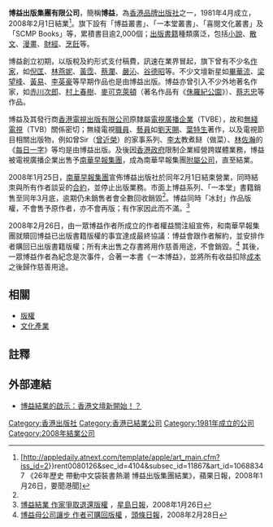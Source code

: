 '''博益出版集團有限公司'''，簡稱'''博益'''，為[[香港|香港]][[品牌|品牌]][[出版社|出版社]]之一，1981年4月成立，2008年2月1日結業<ref name="apple">[http://appledaily.atnext.com/template/apple/art_main.cfm?iss_id=2}}rent0080126&sec_id=4104&subsec_id=11867&art_id=10688347 《26年歷史 帶動中文袋裝書熱潮 博益出版集團結業》，蘋果日報，2008年1月26日，要聞港聞]{{dead link|date=2017年11月 |bot=InternetArchiveBot |fix-attempted=yes }}</ref>。旗下設有「博益叢書」、「一本堂叢書」、「喜閱文化叢書」及「SCMP Books」等，累積書目逾2,000個；[[出版|出版]][[書籍|書籍]]種類廣泛，包括[[小說|小說]]、[[散文|散文]]、[[漫畫|漫畫]]、[[財經|財經]]、[[烹飪|烹飪]]等。

博益創立初期，以版稅及約形式支付稿費，訊速在業界冒起，旗下曾有不少名[[作家|作家]]，如[[倪匡|倪匡]]、[[林燕妮|林燕妮]]、[[黃霑|黃霑]]、[[蔡瀾|蔡瀾]]、[[嚴沁|嚴沁]]、[[谷德昭|谷德昭]]等。不少文壇新星如[[畢華流|畢華流]]、[[梁望峰|梁望峰]]、[[黃易_(香港)|黃易]]、[[李英豪|李英豪]]等早期作品也是由博益出版。博益亦曾引入不少外地著名作家，如[[赤川次郎|赤川次郎]]、[[村上春樹|村上春樹]]、[[麥可克萊頓|麥可克萊頓]]（著名作品有《[[侏羅紀公園|侏羅紀公園]]》）、[[蔡志忠|蔡志忠]]等作品。

博益及其發行商[[香港電視出版有限公司|香港電視出版有限公司]]原隸屬[[電視廣播企業|電視廣播企業]]（TVBE），故和[[電視廣播有限公司|無綫電視]]（TVB）關係密切；無綫電視[[無綫電視人員列表|職員]]、[[無綫電視藝員列表|藝員]]如[[劉天賜|劉天賜]]、[[葉特生|葉特生]]著作，以及電視節目相關出版物，例如曾Sir（[[曾近榮|曾近榮]]）的家事系列、[[李曾鵬展|李太]]教煮餸（做菜）、[[林佐瀚|林佐瀚]]的《[[每日一字_(香港)|每日一字]]》等均是由博益出版。及後因[[香港政府|香港政府]]限制企業經營跨媒體業務，博益被電視廣播企業出售予[[南華早報集團|南華早報集團]]，成為南華早報集團[[子公司|附屬公司]]，直至結業。

2008年1月25日，[[南華早報集團|南華早報集團]]宣佈博益出版社於同年2月1日結束營業，同時結朿與所有作者談妥的[[合約|合約]]，並停止出版業務。市面上博益系列、「一本堂」書籍銷售至同年3月底，逾期仍未銷售者會全數回收銷毀<ref name="apple" />。博益同時「冰封」作品版權，不會售予原作者，亦不會再版；有作家因此而不滿。<ref name="singtao">[http://hk.news.yahoo.com/080126/60/2nwgr.html 博益結業 作家爭取退還版權] {{Wayback|url=http://hk.news.yahoo.com/080126/60/2nwgr.html |date=20080130102329 }}，[[星島日報|星島日報]]，2008年1月26日</ref>

2008年2月26日，由一眾博益作者所成立的作者權益關注組宣佈，和南華早報集團就贖回博益已出版書籍版權的事宜達成最終協議：博益會跟作者解約，並安排作者購回已出版書籍版權；所有未出售之存書將用作慈善用途，不會銷毀。<ref name="hkheadlines">[http://www.hkheadline.com/news/html_wnn/html/2008/2/26/wnn45052.html?section_name=wnn 博益母公司讓步 作者可購回版權] {{Wayback|url=http://www.hkheadline.com/news/html_wnn/html/2008/2/26/wnn45052.html?section_name=wnn |date=20080617224616 }}，[[頭條日報|頭條日報]]，2008年2月28日</ref> 其後，一眾博益作者為紀念是次事件，合著一本書《一本博益》，並將所有收益扣除[[成本|成本]]之後歸作慈善用途。

==相關==
*[[版權|版權]]
*[[文化產業|文化產業]]

==註釋==
{{Reflist}}

==外部連結==
*[https://web.archive.org/web/20080131101729/http://www.cuhkacs.org/~hegu/Bo-Blog/read.php?324 博益結業的啟示：香港文壇新開始！？]

[[Category:香港出版社|Category:香港出版社]]
[[Category:香港已結業公司|Category:香港已結業公司]]
[[Category:1981年成立的公司|Category:1981年成立的公司]]
[[Category:2008年結業公司|Category:2008年結業公司]]